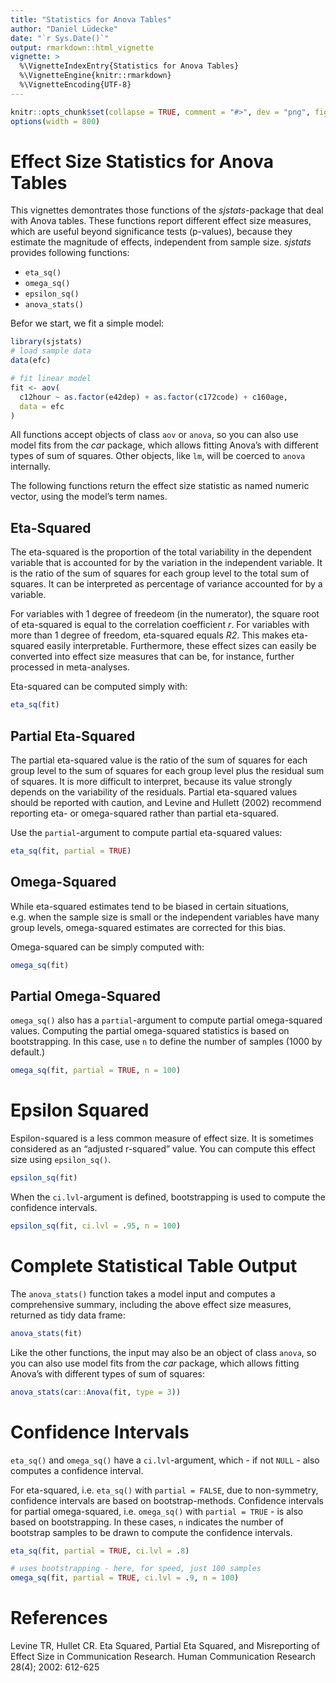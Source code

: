 ---
title: "Statistics for Anova Tables"
author: "Daniel Lüdecke"
date: "`r Sys.Date()`"
output: rmarkdown::html_vignette
vignette: >
  %\VignetteIndexEntry{Statistics for Anova Tables}
  %\VignetteEngine{knitr::rmarkdown}
  %\VignetteEncoding{UTF-8}
---

```{r set-options, echo = FALSE}
knitr::opts_chunk$set(collapse = TRUE, comment = "#>", dev = "png", fig.width = 7, fig.height = 3.5, message = FALSE, warning = FALSE)
options(width = 800)
```

# Effect Size Statistics for Anova Tables

This vignettes demontrates those functions of the *sjstats*-package that deal with Anova tables. These functions report different effect size measures, which are useful beyond significance tests (p-values), because they estimate the magnitude of effects, independent from sample size. *sjstats* provides following functions:

* `eta_sq()`
* `omega_sq()`
* `epsilon_sq()`
* `anova_stats()`

Befor we start, we fit a simple model:

```{r}
library(sjstats)
# load sample data
data(efc)

# fit linear model
fit <- aov(
  c12hour ~ as.factor(e42dep) + as.factor(c172code) + c160age,
  data = efc
)
```

All functions accept objects of class `aov` or `anova`, so you can also use model fits from the *car* package, which allows fitting Anova's with different types of sum of squares. Other objects, like `lm`, will be coerced to `anova` internally. 

The following functions return the effect size statistic as named numeric vector, using the model's term names.

## Eta-Squared

The eta-squared is the proportion of the total variability in the dependent variable that is accounted for by the variation in the independent variable. It is the ratio of the sum of squares for each group level to the total sum of squares. It can be interpreted as percentage of variance accounted for by a variable.

For variables with 1 degree of freedeom (in the numerator), the square root of eta-squared is equal to the correlation coefficient _r_. For variables with more than 1 degree of freedom, eta-squared equals _R2_. This makes eta-squared easily interpretable. Furthermore, these effect sizes can easily be converted into effect size measures that can be, for instance, further processed in meta-analyses.

Eta-squared can be computed simply with:

```{r}
eta_sq(fit)
```

## Partial Eta-Squared

The partial eta-squared value is the ratio of the sum of squares for each group level to the sum of squares for each group level plus the residual sum of squares. It is more difficult to interpret, because its value strongly depends on the variability of the residuals. Partial eta-squared values should be reported with caution, and Levine and Hullett (2002) recommend reporting eta- or omega-squared rather than partial eta-squared.

Use the `partial`-argument to compute partial eta-squared values:

```{r}
eta_sq(fit, partial = TRUE)
```


## Omega-Squared

While eta-squared estimates tend to be biased in certain situations, e.g. when the sample size is small or the independent variables have many group levels, omega-squared estimates are corrected for this bias.

Omega-squared can be simply computed with:


```{r}
omega_sq(fit)
```

## Partial Omega-Squared

`omega_sq()` also has a `partial`-argument to compute partial omega-squared values. Computing the partial omega-squared statistics is based on bootstrapping. In this case, use `n` to define the number of samples (1000 by default.)


```{r}
omega_sq(fit, partial = TRUE, n = 100)
```

# Epsilon Squared

Espilon-squared is a less common measure of effect size. It is sometimes considered as an "adjusted r-squared" value. You can compute this effect size using `epsilon_sq()`.

```{r}
epsilon_sq(fit)
```

When the `ci.lvl`-argument is defined, bootstrapping is used to compute the confidence intervals.

```{r}
epsilon_sq(fit, ci.lvl = .95, n = 100)
```

# Complete Statistical Table Output

The `anova_stats()` function takes a model input and computes a comprehensive summary, including the above effect size measures, returned as tidy data frame:

```{r}
anova_stats(fit)
```

Like the other functions, the input may also be an object of class `anova`, so you can also use model fits from the *car* package, which allows fitting Anova's with different types of sum of squares:

```{r}
anova_stats(car::Anova(fit, type = 3))
```

# Confidence Intervals

`eta_sq()` and `omega_sq()` have a `ci.lvl`-argument, which - if not `NULL` - also computes a confidence interval.

For eta-squared, i.e. `eta_sq()` with `partial = FALSE`, due to non-symmetry, confidence intervals are based on bootstrap-methods. Confidence intervals for partial omega-squared, i.e. `omega_sq()` with `partial = TRUE` - is also based on bootstrapping. In these cases, `n` indicates the number of bootstrap samples to be drawn to compute the confidence intervals. 

```{r}
eta_sq(fit, partial = TRUE, ci.lvl = .8)

# uses bootstrapping - here, for speed, just 100 samples
omega_sq(fit, partial = TRUE, ci.lvl = .9, n = 100)
```

# References

Levine TR, Hullet CR. Eta Squared, Partial Eta Squared, and Misreporting of Effect Size in Communication Research. Human Communication Research 28(4); 2002: 612-625
